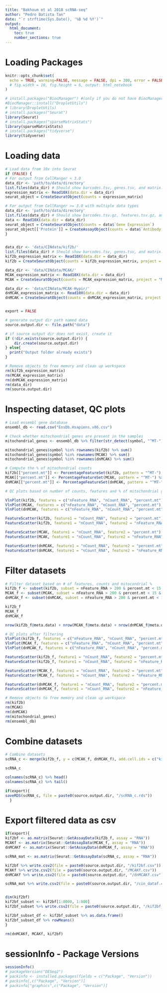 ---
title: "Bakhoum et al 2018 scRNA-seq"
author: "Pedro Batista Tan"
date: "`r strftime(Sys.Date(), '%B %d %Y')`"
output: 
  html_document:
    toc: true
    number_sections: true
---
# Loading Packages
```{r setup, include=FALSE}
knitr::opts_chunk$set(
  echo = TRUE, warning=FALSE, message = FALSE, dpi = 300, error = FALSE
  # fig.width = 10, fig.height = 6, output: html_notebook
)

# install.packages("BiocManager") #(only if you do not have BiocManager)
#BiocManager::install("DropletUtils")
# library(DropletUtils)
# install.packages("Seurat")
library(Seurat)
# install.packages("sparseMatrixStats")
library(sparseMatrixStats)
# install.packages("tidyverse")
library(tidyverse)
```

# Loading data
```{r}
# Load data from 10x into Seurat
if (FALSE) {
# For output from CellRanger < 3.0
data_dir <- 'path/to/data/directory'
list.files(data_dir) # Should show barcodes.tsv, genes.tsv, and matrix.mtx
expression_matrix <- Read10X(data.dir = data_dir)
seurat_object = CreateSeuratObject(counts = expression_matrix)

# For output from CellRanger >= 3.0 with multiple data types
data_dir <- 'path/to/data/directory'
list.files(data_dir) # Should show barcodes.tsv.gz, features.tsv.gz, and matrix.mtx.gz
data <- Read10X(data.dir = data_dir)
seurat_object = CreateSeuratObject(counts = data$`Gene Expression`)
seurat_object[['Protein']] = CreateAssayObject(counts = data$`Antibody Capture`)
}


data_dir <- 'data/CINdata/kif2b/'
list.files(data_dir) # Should show barcodes.tsv, genes.tsv, and matrix.mtx
kif2b_expression_matrix <- Read10X(data.dir = data_dir)
kif2b = CreateSeuratObject(counts = kif2b_expression_matrix, project = "kif2b")

data_dir <- 'data/CINdata/MCAK/'
MCAK_expression_matrix <- Read10X(data.dir = data_dir)
MCAK = CreateSeuratObject(counts = MCAK_expression_matrix, project = "MCAK")

data_dir <- 'data/CINdata/MCAK-Hypir/'
dnMCAK_expression_matrix <- Read10X(data.dir = data_dir)
dnMCAK = CreateSeuratObject(counts = dnMCAK_expression_matrix, project = "dnMCAK")


export = FALSE

# generate output dir path named data
source.output.dir <- file.path("data")

# if source output dir does not exist, create it
if (!dir.exists(source.output.dir)) {
    dir.create(source.output.dir)
} else{
  print("Output folder already exists")
}

# Remove objects to free memory and clean up workspace 
rm(kif2b_expression_matrix)
rm(MCAK_expression_matrix)
rm(dnMCAK_expression_matrix)
rm(data_dir)
rm(source.output.dir)
```

# Inspecting dataset, QC plots
```{r}
# Load ensembl gene database
ensembl_db <- read.csv("EnsDb.Hsapiens.v86.csv")

# Check whether mitochondrial genes are present in the samples
mitochondrial_genes <- ensembl_db %>% filter(str_detect(symbol, "^MT-"))

mitochondrial_genes$symbol %in% rownames(kif2b) %>% sum()
mitochondrial_genes$symbol %in% rownames(MCAK) %>% sum() 
mitochondrial_genes$symbol %in% rownames(dnMCAK) %>% sum()

```

```{r}
# Compute the % of mitochondrial counts
kif2b[["percent.mt"]] <- PercentageFeatureSet(kif2b, pattern = "^MT-") %>% mutate_all(~replace(., is.na(.), 0))
MCAK[["percent.mt"]] <- PercentageFeatureSet(MCAK, pattern = "^MT-") %>% mutate_all(~replace(., is.na(.), 0))
dnMCAK[["percent.mt"]] <- PercentageFeatureSet(dnMCAK, pattern = "^MT-") %>% mutate_all(~replace(., is.na(.), 0))
```

```{r}
# QC plots based on number of counts, features and % of mitochondrial genes

VlnPlot(kif2b, features = c("nFeature_RNA", "nCount_RNA", "percent.mt"), ncol = 3)
VlnPlot(MCAK, features = c("nFeature_RNA", "nCount_RNA", "percent.mt"), ncol = 3)
VlnPlot(dnMCAK, features = c("nFeature_RNA", "nCount_RNA", "percent.mt"), ncol = 3)

FeatureScatter(kif2b, feature1 = "nCount_RNA", feature2 = "percent.mt") +
FeatureScatter(kif2b, feature1 = "nCount_RNA", feature2 = "nFeature_RNA")

FeatureScatter(MCAK, feature1 = "nCount_RNA", feature2 = "percent.mt") +
FeatureScatter(MCAK, feature1 = "nCount_RNA", feature2 = "nFeature_RNA")

FeatureScatter(dnMCAK, feature1 = "nCount_RNA", feature2 = "percent.mt") +
FeatureScatter(dnMCAK, feature1 = "nCount_RNA", feature2 = "nFeature_RNA")

```

# Filter datasets
```{r}
# Filter dataset based on # of features, counts and mitocondrial %
kif2b_f <- subset(kif2b, subset = nFeature_RNA > 200 & percent.mt < 15 & nCount_RNA > 5000)
MCAK_f <- subset(MCAK, subset = nFeature_RNA > 200 & percent.mt < 15 & nCount_RNA > 5000)
dnMCAK_f <- subset(dnMCAK, subset = nFeature_RNA > 200 & percent.mt < 15 & nCount_RNA > 5000)

kif2b_f
MCAK_f
dnMCAK_f

nrow(kif2b_f@meta.data) + nrow(MCAK_f@meta.data) + nrow(dnMCAK_f@meta.data)
```

```{r}
# QC plots after filtering
VlnPlot(kif2b_f, features = c("nFeature_RNA", "nCount_RNA", "percent.mt"), ncol = 3)
VlnPlot(MCAK_f, features = c("nFeature_RNA", "nCount_RNA", "percent.mt"), ncol = 3)
VlnPlot(dnMCAK_f, features = c("nFeature_RNA", "nCount_RNA", "percent.mt"), ncol = 3)

FeatureScatter(kif2b_f, feature1 = "nCount_RNA", feature2 = "percent.mt") +
FeatureScatter(kif2b_f, feature1 = "nCount_RNA", feature2 = "nFeature_RNA")

FeatureScatter(MCAK_f, feature1 = "nCount_RNA", feature2 = "percent.mt") +
FeatureScatter(MCAK_f, feature1 = "nCount_RNA", feature2 = "nFeature_RNA")

FeatureScatter(dnMCAK_f, feature1 = "nCount_RNA", feature2 = "percent.mt") +
FeatureScatter(dnMCAK_f, feature1 = "nCount_RNA", feature2 = "nFeature_RNA")

```

```{r}
# Remove objects to free memory and clean up workspace 
rm(kif2b)
rm(MCAK)
rm(dnMCAK)
rm(mitochondrial_genes)
rm(ensembl_db)

```

# Combine datasets
```{r}
# Combine datasets
scRNA_c <- merge(kif2b_f, y = c(MCAK_f, dnMCAK_f), add.cell.ids = c("kif2b", "MCAK", "dnMCAK"), project = "BakhoumCIN2018")

scRNA_c

colnames(scRNA_c) %>% head()
colnames(scRNA_c) %>% tail()

if(export){
saveRDS(scRNA_c, file = paste0(source.output.dir, "/scRNA_c.rds"))
  }
```

# Export filtered data as csv
```{r}
if(export){
kif2bf <- as.matrix(Seurat::GetAssayData(kif2b_f, assay = "RNA"))
MCAKf <- as.matrix(Seurat::GetAssayData(MCAK_f, assay = "RNA"))
dnMCAKf <- as.matrix(Seurat::GetAssayData(dnMCAK_f, assay = "RNA"))

scRNA_mat <- as.matrix(Seurat::GetAssayData(scRNA_c, assay = "RNA"))

kif2bf %>% write.csv2(file = paste0(source.output.dir, "/kif2bf.csv"))
MCAKf %>% write.csv2(file = paste0(source.output.dir, "/MCAKf.csv"))
dnMCAKf %>% write.csv2(file = paste0(source.output.dir, "/dnMCAKf.csv"))

scRNA_mat %>% write.csv2(file = paste0(source.output.dir, "/cin_dataf.csv"))


dim(kif2bf)
kif2bf_subset <- kif2bf[1:8000, 1:800]
kif2bf_subset %>% write.csv2(file = paste0(source.output.dir, "/kif2bf_subset.csv"))

kif2bf_subset_df <- kif2bf_subset %>% as.data.frame()
kif2bf_subset_df %>% rowMeans()
}

rm(dnMCAKf, MCAKf, kif2bf)
```
# sessionInfo - Package Versions
```{r}
sessionInfo()
# packageVersion("DESeq2")
# packinfo <- installed.packages(fields = c("Package", "Version"))
# packinfo[,c("Package", "Version")]
# packinfo["graphics",c("Package", "Version")]

```

